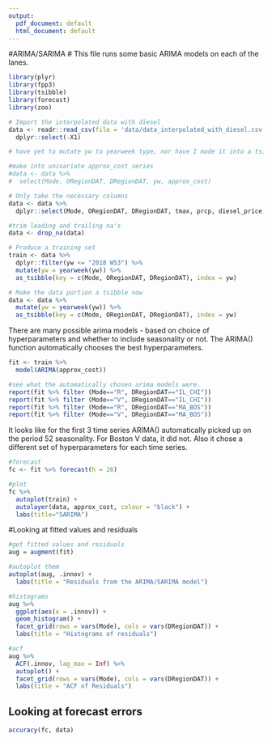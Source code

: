 ```yaml
---
output:
  pdf_document: default
  html_document: default
---
```

#ARIMA/SARIMA
# This file runs some basic ARIMA models on each of the lanes.

```r
library(plyr)
library(fpp3)
library(tsibble)
library(forecast)
library(zoo)
```

```r
# Import the interpolated data with diesel
data <- readr::read_csv(file = 'data/data_interpolated_with_diesel.csv') %>%
  dplyr::select(-X1) 

# have yet to mutate yw to yearweek type, nor have I made it into a tsibble object yet
```

```r
#make into univariate approx_cost series
#data <- data %>%
#  select(Mode, ORegionDAT, DRegionDAT, yw, approx_cost)

# Only take the necessary columns
data <- data %>%
  dplyr::select(Mode, ORegionDAT, DRegionDAT, tmax, prcp, diesel_price, yw, approx_cost)
```

```r
#trim leading and trailing na's
data <- drop_na(data)
```

```r
# Produce a training set
train <- data %>%
  dplyr::filter(yw <= "2018 W53") %>%
  mutate(yw = yearweek(yw)) %>%
  as_tsibble(key = c(Mode, ORegionDAT, DRegionDAT), index = yw)

# Make the data portion a tsibble now
data <- data %>%
  mutate(yw = yearweek(yw)) %>%
  as_tsibble(key = c(Mode, ORegionDAT, DRegionDAT), index = yw)
```

There are many possible arima models - based on choice of hyperparameters and whether to include seasonality or not. The ARIMA() function automatically chooses the best hyperparameters.
```r
fit <- train %>%
  model(ARIMA(approx_cost))
```
```r
#see what the automatically chosen arima models were.
report(fit %>% filter (Mode=="R", DRegionDAT=="IL_CHI"))
report(fit %>% filter (Mode=="V", DRegionDAT=="IL_CHI"))
report(fit %>% filter (Mode=="R", DRegionDAT=="MA_BOS"))
report(fit %>% filter (Mode=="V", DRegionDAT=="MA_BOS"))
```
It looks like for the first 3 time series ARIMA() automatically picked up on the period 52 seasonality. For Boston V data, it did not. Also it chose a different set of hyperparameters for each time series. 

```r
#forecast
fc <- fit %>% forecast(h = 26)
```

```r
#plot
fc %>%
  autoplot(train) +
  autolayer(data, approx_cost, colour = "black") +
  labs(title="SARIMA")
```

#Looking at fitted values and residuals

```r
#get fitted values and residuals
aug = augment(fit)
```

```r
#autoplot them
autoplot(aug, .innov) +
  labs(title = "Residuals from the ARIMA/SARIMA model")
```

```r
#histograms
aug %>%
  ggplot(aes(x = .innov)) +
  geom_histogram() +
  facet_grid(rows = vars(Mode), cols = vars(DRegionDAT)) +
  labs(title = "Histograms of residuals")
```

```r
#acf
aug %>%
  ACF(.innov, lag_max = Inf) %>%
  autoplot() +
  facet_grid(rows = vars(Mode), cols = vars(DRegionDAT)) +
  labs(title = "ACF of Residuals")
```

## Looking at forecast errors

```r
accuracy(fc, data)
```